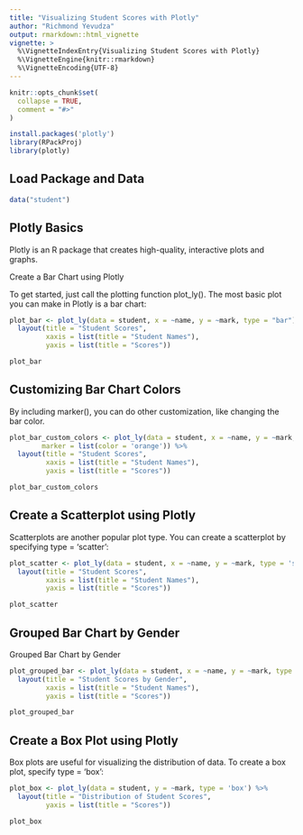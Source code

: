 ```yaml
---
title: "Visualizing Student Scores with Plotly"
author: "Richmond Yevudza"
output: rmarkdown::html_vignette
vignette: >
  %\VignetteIndexEntry{Visualizing Student Scores with Plotly}
  %\VignetteEngine{knitr::rmarkdown}
  %\VignetteEncoding{UTF-8}
---
```


```r
knitr::opts_chunk$set(
  collapse = TRUE,
  comment = "#>"
)
```

```r
install.packages('plotly')
library(RPackProj)
library(plotly)
```

## Load Package and Data

```r
data("student")
```

## Plotly Basics

Plotly is an R package that creates high-quality, interactive plots and graphs.

Create a Bar Chart using Plotly

To get started, just call the plotting function plot_ly(). The most basic plot you can make in Plotly is a bar chart: 

```r
plot_bar <- plot_ly(data = student, x = ~name, y = ~mark, type = "bar") %>%
  layout(title = "Student Scores",
         xaxis = list(title = "Student Names"),
         yaxis = list(title = "Scores"))

plot_bar
```

## Customizing Bar Chart Colors

By including marker(), you can do other customization, like changing the bar color.

```r
plot_bar_custom_colors <- plot_ly(data = student, x = ~name, y = ~mark, type = "bar",
        marker = list(color = 'orange')) %>%
  layout(title = "Student Scores",
         xaxis = list(title = "Student Names"),
         yaxis = list(title = "Scores"))

plot_bar_custom_colors
```

## Create a Scatterplot using Plotly

Scatterplots are another popular plot type. You can create a scatterplot by specifying type = 'scatter':

```r
plot_scatter <- plot_ly(data = student, x = ~name, y = ~mark, type = 'scatter', mode = 'markers') %>%
  layout(title = "Student Scores",
         xaxis = list(title = "Student Names"),
         yaxis = list(title = "Scores"))

plot_scatter
```

## Grouped Bar Chart by Gender

Grouped Bar Chart by Gender

```r
plot_grouped_bar <- plot_ly(data = student, x = ~name, y = ~mark, type = "bar", color = ~gender) %>%
  layout(title = "Student Scores by Gender",
         xaxis = list(title = "Student Names"),
         yaxis = list(title = "Scores"))

plot_grouped_bar
```

## Create a Box Plot using Plotly

Box plots are useful for visualizing the distribution of data. To create a box plot, specify type = 'box':

```r
plot_box <- plot_ly(data = student, y = ~mark, type = 'box') %>%
  layout(title = "Distribution of Student Scores",
         yaxis = list(title = "Scores"))

plot_box
```
